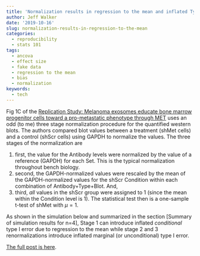 ```yaml
---
title: 'Normalization results in regression to the mean and inflated Type I error conditional on the reference values'
author: Jeff Walker
date: '2019-10-16'
slug: normalization-results-in-regression-to-the-mean
categories:
  - reproducibility
  - stats 101
tags:
  - ancova
  - effect size
  - fake data
  - regression to the mean
  - bias
  - normalization
keywords:
  - tech
---
```

Fig 1C of the [Replication Study: Melanoma exosomes educate bone marrow progenitor cells toward a pro-metastatic phenotype through MET](https://elifesciences.org/articles/39944) uses an odd (to me) three stage normalization procedure for the quantified western blots. The authors compared blot values between a treatment (shMet cells) and a control (shScr cells) using GAPDH to normalize the values. The three stages of the normalization are

1. first, the value for the Antibody levels were normalized by the value of a reference (GAPDH) for each Set. This is the typical normalization throughout bench biology.
2. second, the GAPDH-normalized values were rescaled by the mean of the GAPDH-normalized values for the shScr Condition within each combination of Antibody+Type+Blot. And,
3. third, *all* values in the shScr group were assigned to 1 (since the mean within the Condition level is 1). The statistical test then is a one-sample t-test of shMet with $\mu=1$.

As shown in the simulation below and summarized in the section [Summary of simulation results for n=4], Stage 1 can introduce inflated *conditional* type I error due to regression to the mean while stage 2 and 3 renormalizations introduce inflated marginal (or unconditional) type I error.

[The full post is here](https://rdoodles.rbind.io/posts-biocstyle/2019-10-16-normalization-results-in-regression-to-the-mean.qp.html).